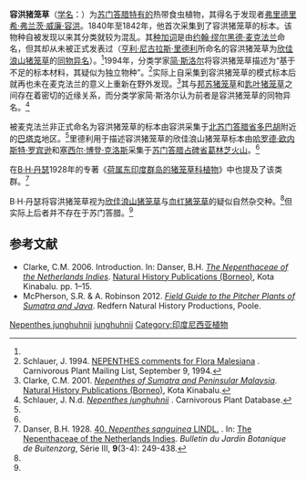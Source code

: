 {{noteTA
|G1=Carnivorous Plant
}}
{{Speciesbox
|image = Nepenthes junghuhnii isolectotype.jpg
|image_caption = ''N. junghuhnii'' Macfarl. ''ex'' Ridl.的等价选定模式标本。其现在被认为是[[欣佳浪山猪笼草|欣佳浪山猪笼草]]的同物异名。其与麦克法兰非正式命名的容洪猪笼草存在差异。该标本由[[哈罗德·欧内斯特·罗宾逊|哈罗德·欧内斯特·罗宾逊]]和[[塞西尔·博登·克洛斯|塞西尔·博登·克洛斯]]于1914年4月27日采集于[[苏门答腊|苏门答腊]][[葛林芝火山|葛林芝火山]]。
|taxon=Nepenthes junghuhnii
|authority = ''sensu'' [[约翰·缪尔黑德·麦克法兰|Macfarl.]] ''in sched.'' (1917) ''[[裸名|nom.nud.]]''
|range_map = Nepenthes junghuhnii distribution.png
|range_map_caption = 容洪猪笼草可能的分布地
|synonyms = *''Nepenthes junghuhnii''<br><small>[[约翰·缪尔黑德·麦克法兰|Macfarl.]] ''ex'' [[亨利·尼古拉斯·里德利|Ridl.]] (1917)<br>[=''[[欣佳浪山猪笼草|N. singalana]]'']</small>
}}

'''容洪猪笼草'''（[[学名|学名]]：''{{lang|la|Nepenthes junghuhnii}}''）为[[苏门答腊|苏门答腊]][[特有种|特有的]]热带食虫植物，其得名于发现者[[弗里德里希·弗兰茨·威廉·容洪|弗里德里希·弗兰茨·威廉·容洪]]。1840年至1842年，他首次采集到了容洪猪笼草的标本。该物种自被发现以来其分类就较为混乱。其[[种加词|种加词]]是由[[约翰·缪尔黑德·麦克法兰|约翰·缪尔黑德·麦克法兰]]命名，但其却从未被正式发表过（[[亨利·尼古拉斯·里德利|亨利·尼古拉斯·里德利]]所命名的容洪猪笼草为[[欣佳浪山猪笼草|欣佳浪山猪笼草]]{{small|（''N. singalana''）}}的[[同物异名|同物异名]]）。<ref name=Clarke />1994年，分类学家[[简·斯洛尔|简·斯洛尔]]{{small|（Jan Schlauer）}}将容洪猪笼草描述为“基于不足的标本材料，其疑似为独立物种”。<ref name=email>Schlauer, J. 1994. [http://www.omnisterra.com/botany/cp/list/cp94alld/2354.htm NEPENTHES comments for Flora Malesiana] {{Wayback|url=http://www.omnisterra.com/botany/cp/list/cp94alld/2354.htm |date=20110617120533 }}. Carnivorous Plant Mailing List, September 9, 1994.</ref>实际上自采集到容洪猪笼草的模式标本后就再也未在麦克法兰的意义上重新在野外发现。<ref name=Clarke>Clarke, C.M. 2001. ''[[苏门答腊岛与西马来西亚的猪笼草|Nepenthes of Sumatra and Peninsular Malaysia]]''. [[自然历史出版社_(婆罗洲)|Natural History Publications (Borneo)]], Kota Kinabalu.</ref>其与[[邦苏猪笼草|邦苏猪笼草]]{{small|（''N. bongso''）}}和[[匙叶猪笼草|匙叶猪笼草]]{{small|（''N. spathulata''）}}之间存在着密切的近缘关系，而分类学家简·斯洛尔认为前者是容洪猪笼草的同物异名。<ref name=Schlauer>Schlauer, J. N.d. [http://www.omnisterra.com/bot/cp_home.cgi?name=Nepenthes+junghuhnii ''Nepenthes junghuhnii''] {{Wayback|url=http://www.omnisterra.com/bot/cp_home.cgi?name=Nepenthes+junghuhnii |date=20140301021201 }}. Carnivorous Plant Database.</ref>

被麦克法兰非正式命名为容洪猪笼草的标本由容洪采集于[[北苏门答腊省|北苏门答腊省]][[多巴胡|多巴胡]]附近的[[巴塔克_(印尼)|巴塔克]]地区。<ref name=Clarke />里德利用于描述容洪猪笼草的欣佳浪山猪笼草标本由[[哈罗德·欧内斯特·罗宾逊|哈罗德·欧内斯特·罗宾逊]]{{small|（Harold Ernest Robinson）}}和[[塞西尔·博登·克洛斯|塞西尔·博登·克洛斯]]采集于[[苏门答腊|苏门答腊]][[占碑省|占碑省]][[葛林芝火山|葛林芝火山]]。<ref name=Clarke />

在[[B·H·丹瑟|B·H·丹瑟]]1928年的专著《[[荷属东印度群岛的猪笼草科植物|荷属东印度群岛的猪笼草科植物]]》中也提及了该类群。<ref name=Danser>Danser, B.H. 1928. [http://www.omnisterra.com/botany/cp/pictures/nepenthe/dansermg/dans51.htm 40. ''Nepenthes sanguinea'' LINDL.] {{Wayback|url=http://www.omnisterra.com/botany/cp/pictures/nepenthe/dansermg/dans51.htm |date=20110927105906 }}. In: [[荷属东印度群岛的猪笼草科植物|The Nepenthaceae of the Netherlands Indies]]. ''Bulletin du Jardin Botanique de Buitenzorg'', Série III, '''9'''(3-4): 249-438.</ref>

B·H·丹瑟将容洪猪笼草视为[[欣佳浪山猪笼草|欣佳浪山猪笼草]]与[[血红猪笼草|血红猪笼草]]{{small|（''N. sanguinea''）}}的疑似自然杂交种。<ref name=Danser />但实际上后者并不存在于苏门答腊。<ref name=Clarke />

== 参考文献 ==
{{reflist|2}}
{{refbegin|2}}
* Clarke, C.M. 2006. Introduction. In: Danser, B.H. ''[[荷属东印度群岛的猪笼草科植物|The Nepenthaceae of the Netherlands Indies]]''. [[自然历史出版社_(婆罗洲)|Natural History Publications (Borneo)]], Kota Kinabalu. pp. 1–15.
* McPherson, S.R. & A. Robinson 2012. ''[[苏门答腊与爪哇的猪笼草野外指南|Field Guide to the Pitcher Plants of Sumatra and Java]]''. Redfern Natural History Productions, Poole.
{{refend}}

{{猪笼草属}}
{{Taxonbar|from=Q10951055}}

[[Category:亚洲食虫植物|Nepenthes junghuhnii]]
[[Category:猪笼草属|junghuhnii]]
[[Category:印度尼西亚植物|Category:印度尼西亚植物]]
